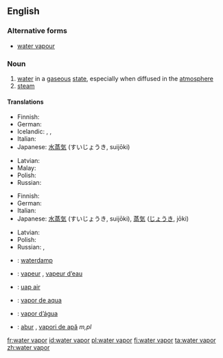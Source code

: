 ==English==

===Alternative forms===
* [[water vapour]]

===Noun===
{{wikipedia}}
{{en-noun|head=[[water]] [[vapor]]}}

# [[water]] in a [[gaseous]] [[state]], especially when diffused in the [[atmosphere]]
# [[steam]]

====Translations====
{{trans-top|water in a gaseous state}}
* Finnish: {{t+|fi|vesihöyry}}
* German: {{t+|de|Wasserdampf|m}}
* Icelandic: {{t|is|loftraki|m}}, {{t|is|vatnsgufa|f}}, {{t+|is|eimur|m}}
* Italian: {{t|it|vapore acqueo|m}}
* Japanese: [[水蒸気]] (すいじょうき, suijōki)
{{trans-mid}}
* Latvian: {{t|lv|ūdens tvaiks|m}}
* Malay: {{t|ms|wap air}}
* Polish: {{t|pl|para wodna|f}}
* Russian: {{t|ru|водяной пар|m|tr=vod'anój par}}
{{trans-bottom}}

{{trans-top|steam}}
* Finnish: {{t+|fi|vesihöyry}}
* German: {{t+|de|Dampf|m}}
* Italian: {{t+|it|vapore|m}}
* Japanese: [[水蒸気]] (すいじょうき, suijōki), [[蒸気]] ([[じょうき]], jōki)
{{trans-mid}}
* Latvian: {{t|lv|ūdens tvaiks|m}}
* Polish: {{t+|pl|para}}
* Russian: {{t|ru|водяной пар|m|tr=vod'anój par}}, {{t+|ru|пар|m|tr=par}}
{{trans-bottom}}

{{checktrans-top}}
* {{ttbc|nl}}: [[waterdamp]] {{g|m}}
* {{ttbc|fr}}: [[vapeur]] {{g|f}}, [[vapeur d’eau]] {{g|f}}
* {{ttbc|id}}: [[uap air]]
{{trans-mid}}
* {{ttbc|ia}}: [[vapor de aqua]]
* {{ttbc|pt}}: [[vapor d’água]] {{g|m}}
* {{ttbc|ro}}: [[abur]] {{g|m}}, [[vapori de apă]] ''m,pl''
{{trans-bottom}}

[[fr:water vapor]]
[[id:water vapor]]
[[pl:water vapor]]
[[fi:water vapor]]
[[ta:water vapor]]
[[zh:water vapor]]